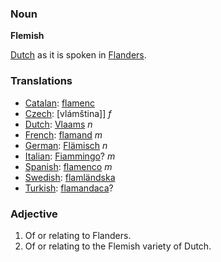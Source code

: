 ===Noun===

'''Flemish'''

[[Dutch]] as it is spoken in [[Flanders]].

===Translations===

*[[Catalan]]: [[flamenc]]
*[[Czech]]: [vlámština]] ''f''
*[[Dutch]]: [[Vlaams]] ''n''
*[[French]]: [[flamand]] ''m''
*[[German]]: [[Flämisch]] ''n''
*[[Italian]]: [[Fiammingo]]? ''m''
*[[Spanish]]: [[flamenco]] ''m''
*[[Swedish]]: [[flamländska]]
*[[Turkish]]: [[flamandaca]]?

===Adjective===

#Of or relating to Flanders.
#Of or relating to the Flemish variety of Dutch.